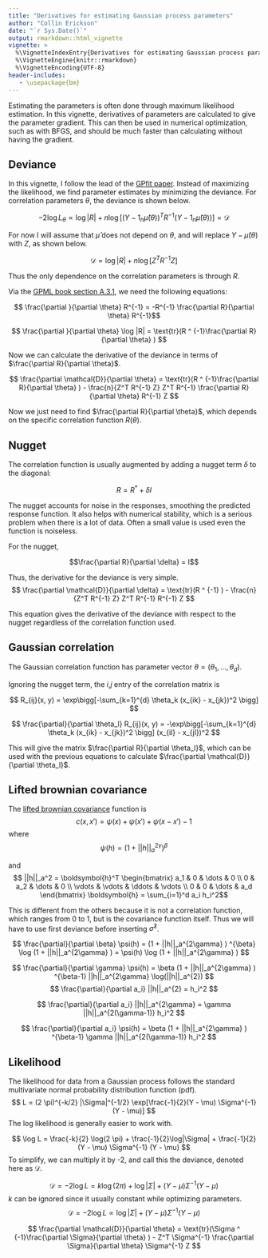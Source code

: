 ```yaml
---
title: "Derivatives for estimating Gaussian process parameters"
author: "Collin Erickson"
date: "`r Sys.Date()`"
output: rmarkdown::html_vignette
vignette: >
  %\VignetteIndexEntry{Derivatives for estimating Gaussian process parameters}
  %\VignetteEngine{knitr::rmarkdown}
  %\VignetteEncoding{UTF-8}
header-includes:
   - \usepackage{bm}
---
```



Estimating the parameters is often done through maximum likelihood estimation. 
In this vignette, derivatives of parameters are calculated to give the parameter gradient. This can then be used in numerical optimization, such as with BFGS, and should be much faster than calculating without having the gradient.


## Deviance

In this vignette, I follow the lead of the [GPfit paper](https://doi.org/10.18637/jss.v064.i12). Instead of maximizing the likelihood, we find parameter estimates by minimizing the deviance. For correlation parameters $\theta$, the deviance is shown below.

$$ -2\log L_{\theta} \propto \log |R| + n\log[(Y-1_n \hat{\mu}(\theta))^T R^{-1} (Y-1_n \hat{\mu}(\theta))]  = \mathcal{D}$$

For now I will assume that $\hat{\mu}$ does not depend on $\theta$, and will replace $Y-\hat{\mu}(\theta)$ with $Z$, as shown below.

$$ \mathcal{D} = \log |R| + n\log[Z^T R^{-1} Z]$$

Thus the only dependence on the correlation parameters is through $R$.


Via the [GPML book section A.3.1](https://gaussianprocess.org/gpml/chapters/RWA.pdf), we need the following equations:

$$  \frac{\partial }{\partial \theta} R^{-1} = -R^{-1} \frac{\partial R}{\partial \theta} R^{-1}$$

$$  \frac{\partial }{\partial \theta} \log |R|  = \text{tr}(R ^ {-1}\frac{\partial R}{\partial \theta} )   $$



Now we can calculate the derivative of the deviance in terms of $\frac{\partial R}{\partial \theta}$.

$$ \frac{\partial \mathcal{D}}{\partial \theta} = \text{tr}(R ^ {-1}\frac{\partial R}{\partial \theta} ) -  
\frac{n}{Z^T R^{-1} Z} Z^T R^{-1} \frac{\partial R}{\partial \theta} R^{-1} Z
 $$


Now we just need to find $\frac{\partial R}{\partial \theta}$, which depends on the specific correlation function $R(\theta)$.


## Nugget

The correlation function is usually augmented by adding a nugget term $\delta$ to the diagonal:

$$ R = R^* + \delta I  $$

The nugget accounts for noise in the responses, smoothing the predicted response function.
It also helps with numerical stability, which is a serious problem when there is a lot of data. Often a small value is used even the function is noiseless.

For the nugget,

$$\frac{\partial R}{\partial \delta} = I$$

Thus, the derivative for the deviance is  very simple.
$$ \frac{\partial \mathcal{D}}{\partial \delta} = \text{tr}(R ^ {-1} ) -  
\frac{n}{Z^T R^{-1} Z} Z^T R^{-1}  R^{-1} Z
 $$

This equation gives the derivative of the deviance with respect to the nugget regardless of the correlation function used.


## Gaussian correlation

The Gaussian correlation function has parameter vector $\theta = (\theta_1, ..., \theta_d)$.

Ignoring the nugget term, the $i$,$j$ entry of the correlation matrix is 

$$  R_{ij}(x, y) = \exp\bigg[-\sum_{k=1}^{d} \theta_k (x_{ik} - x_{jk})^2 \bigg]  $$


$$  \frac{\partial}{\partial \theta_l} R_{ij}(x, y) = -\exp\bigg[-\sum_{k=1}^{d} \theta_k (x_{ik} - x_{jk})^2 \bigg] (x_{il} - x_{jl})^2  $$

This will give the matrix $\frac{\partial R}{\partial \theta_l}$, which can be used with the previous equations to calculate $\frac{\partial \mathcal{D}}{\partial \theta_l}$.



## Lifted brownian covariance

The [lifted brownian covariance](https://amstat.tandfonline.com/doi/abs/10.1080/00401706.2016.1211555) function is 
$$  c(x, x') = \psi(x) + \psi(x') + \psi(x-x') - 1  $$
where 
$$ \psi(h) = (1 + ||h||_a^{2\gamma} ) ^{\beta} $$

and 
$$ ||h||_a^2 = \boldsymbol{h}^T 
\begin{bmatrix}
    a_1 & 0 & \dots & 0 \\
    0 & a_2 &  \dots  & 0 \\
    \vdots & \vdots &  \ddots & \vdots \\
    0 & 0  & \dots  & a_d
\end{bmatrix} 
\boldsymbol{h} = \sum_{i=1}^d a_i h_i^2$$


This is different from the others because it is not a correlation function, which ranges from 0 to 1, but is the covariance function itself. Thus we will have to use first deviance before inserting $\hat{\sigma}^2$.

$$ \frac{\partial}{\partial \beta} \psi(h) =   (1 + ||h||_a^{2\gamma} ) ^{\beta} \log (1 + ||h||_a^{2\gamma} ) = \psi(h) \log (1 + ||h||_a^{2\gamma} ) $$

$$ \frac{\partial}{\partial \gamma} \psi(h) =  \beta (1 + ||h||_a^{2\gamma} ) ^{\beta-1} ||h||_a^{2\gamma} \log(||h||_a^{2})  $$
$$ \frac{\partial}{\partial a_i} ||h||_a^{2} = h_i^2  $$

$$ \frac{\partial}{\partial a_i} ||h||_a^{2\gamma} = \gamma ||h||_a^{2(\gamma-1)} h_i^2 $$


$$ \frac{\partial}{\partial a_i} \psi(h) =  \beta (1 + ||h||_a^{2\gamma} ) ^{\beta-1} \gamma ||h||_a^{2(\gamma-1)} h_i^2  $$







## Likelihood

The likelihood for data from a Gaussian process follows the standard multivariate normal probability distribution function (pdf).
$$  L = (2 \pi)^{-k/2} |\Sigma|^{-1/2} \exp[\frac{-1}{2}(Y - \mu) \Sigma^{-1} (Y - \mu)]  $$
The log likelihood is generally easier to work with.

$$  \log L = \frac{-k}{2} \log(2 \pi) +  \frac{-1}{2}\log|\Sigma|  +  \frac{-1}{2}(Y - \mu) \Sigma^{-1} (Y - \mu)  $$
To simplify, we can multiply it by -2, and call this the deviance, denoted here as $\mathcal{D}$.

$$ \mathcal{D} = -2\log L = k \log(2 \pi) +  \log|\Sigma|  +  (Y - \mu) \Sigma^{-1} (Y - \mu)  $$
$k$ can be ignored since it usually constant while optimizing parameters.
$$ \mathcal{D} = -2\log L \propto  \log|\Sigma|  +  (Y - \mu) \Sigma^{-1} (Y - \mu)  $$

$$ \frac{\partial \mathcal{D}}{\partial \theta} = \text{tr}(\Sigma ^ {-1}\frac{\partial \Sigma}{\partial \theta} ) -  
 Z^T \Sigma^{-1} \frac{\partial \Sigma}{\partial \theta} \Sigma^{-1} Z $$



